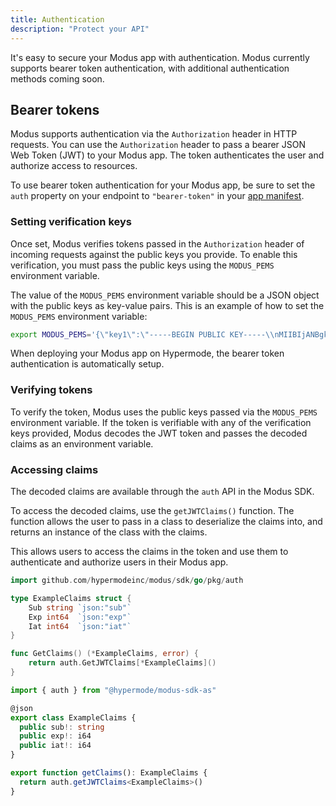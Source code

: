 ```yaml
---
title: Authentication
description: "Protect your API"
---
```


It's easy to secure your Modus app with authentication. Modus currently supports
bearer token authentication, with additional authentication methods coming soon.

## Bearer tokens

Modus supports authentication via the `Authorization` header in HTTP requests.
You can use the `Authorization` header to pass a bearer JSON Web Token (JWT) to
your Modus app. The token authenticates the user and authorize access to
resources.

To use bearer token authentication for your Modus app, be sure to set the `auth`
property on your endpoint to `"bearer-token"` in your
[app manifest](/modus/app-manifest#endpoints).

### Setting verification keys

Once set, Modus verifies tokens passed in the `Authorization` header of incoming
requests against the public keys you provide. To enable this verification, you
must pass the public keys using the `MODUS_PEMS` environment variable.

The value of the `MODUS_PEMS` environment variable should be a JSON object with
the public keys as key-value pairs. This is an example of how to set the
`MODUS_PEMS` environment variable:

```bash
export MODUS_PEMS='{\"key1\":\"-----BEGIN PUBLIC KEY-----\\nMIIBIjANBgkqhkiG9w0BAQEFAAOCAQ8AMIIBCgKCAQEAwJ9z1z1z1z1z1z\\n-----END PUBLIC KEY-----\"}'
```

<Tip>
  When deploying your Modus app on Hypermode, the bearer token authentication is
  automatically setup.
</Tip>

### Verifying tokens

To verify the token, Modus uses the public keys passed via the `MODUS_PEMS`
environment variable. If the token is verifiable with any of the verification
keys provided, Modus decodes the JWT token and passes the decoded claims as an
environment variable.

### Accessing claims

The decoded claims are available through the `auth` API in the Modus SDK.

To access the decoded claims, use the `getJWTClaims()` function. The function
allows the user to pass in a class to deserialize the claims into, and returns
an instance of the class with the claims.

This allows users to access the claims in the token and use them to authenticate
and authorize users in their Modus app.

<CodeGroup>

```go Go
import github.com/hypermodeinc/modus/sdk/go/pkg/auth

type ExampleClaims struct {
    Sub string `json:"sub"`
    Exp int64  `json:"exp"`
    Iat int64  `json:"iat"`
}

func GetClaims() (*ExampleClaims, error) {
    return auth.GetJWTClaims[*ExampleClaims]()
}
```

```ts AssemblyScript
import { auth } from "@hypermode/modus-sdk-as"

@json
export class ExampleClaims {
  public sub!: string
  public exp!: i64
  public iat!: i64
}

export function getClaims(): ExampleClaims {
  return auth.getJWTClaims<ExampleClaims>()
}
```

</CodeGroup>
